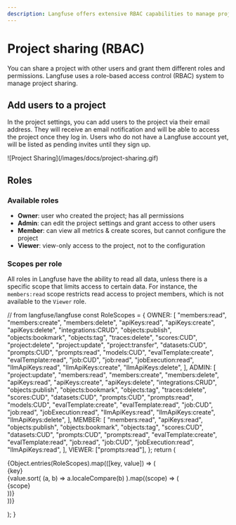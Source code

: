 ```yaml
---
description: Langfuse offers extensive RBAC capabilities to manage project sharing and permissions across different teams and projects.
---
```


# Project sharing (RBAC)

You can share a project with other users and grant them different roles and permissions. Langfuse uses a role-based access control (RBAC) system to manage project sharing.

## Add users to a project

In the project settings, you can add users to the project via their email address. They will receive an email notification and will be able to access the project once they log in. Users who do not have a Langfuse account yet, will be listed as pending invites until they sign up.

<Frame>![Project Sharing](/images/docs/project-sharing.gif)</Frame>

## Roles

### Available roles

- **Owner**: user who created the project; has all permissions
- **Admin**: can edit the project settings and grant access to other users
- **Member**: can view all metrics & create scores, but cannot configure the project
- **Viewer**: view-only access to the project, not to the configuration

### Scopes per role

All roles in Langfuse have the ability to read all data, unless there is a specific scope that limits access to certain data. For instance, the `members:read` scope restricts read access to project members, which is not available to the `Viewer` role.

  // from langfuse/langfuse
  const RoleScopes = {
    OWNER: [
      "members:read",
      "members:create",
      "members:delete",
      "apiKeys:read",
      "apiKeys:create",
      "apiKeys:delete",
      "integrations:CRUD",
      "objects:publish",
      "objects:bookmark",
      "objects:tag",
      "traces:delete",
      "scores:CUD",
      "project:delete",
      "project:update",
      "project:transfer",
      "datasets:CUD",
      "prompts:CUD",
      "prompts:read",
      "models:CUD",
      "evalTemplate:create",
      "evalTemplate:read",
      "job:CUD",
      "job:read",
      "jobExecution:read",
      "llmApiKeys:read",
      "llmApiKeys:create",
      "llmApiKeys:delete",
    ],
    ADMIN: [
      "project:update",
      "members:read",
      "members:create",
      "members:delete",
      "apiKeys:read",
      "apiKeys:create",
      "apiKeys:delete",
      "integrations:CRUD",
      "objects:publish",
      "objects:bookmark",
      "objects:tag",
      "traces:delete",
      "scores:CUD",
      "datasets:CUD",
      "prompts:CUD",
      "prompts:read",
      "models:CUD",
      "evalTemplate:create",
      "evalTemplate:read",
      "job:CUD",
      "job:read",
      "jobExecution:read",
      "llmApiKeys:read",
      "llmApiKeys:create",
      "llmApiKeys:delete",
    ],
    MEMBER: [
      "members:read",
      "apiKeys:read",
      "objects:publish",
      "objects:bookmark",
      "objects:tag",
      "scores:CUD",
      "datasets:CUD",
      "prompts:CUD",
      "prompts:read",
      "evalTemplate:create",
      "evalTemplate:read",
      "job:read",
      "job:CUD",
      "jobExecution:read",
      "llmApiKeys:read",
    ],
    VIEWER: ["prompts:read"],
  };
  return (
    <div className="flex gap-5 mt-4">
      {Object.entries(RoleScopes).map(([key, value]) => (
        <div key={key}>
          <div
          className="border-b pb-2 mb-2 border-gray-600"
          >{key}</div>
          {value.sort(
            (a, b) => a.localeCompare(b)
          ).map((scope) => (
            <div key={scope}
            className="text-sm mt-1"
            >{scope}</div>
          ))}
        </div>
      ))}
    </div>

);
}

<RolePermissionTable />
